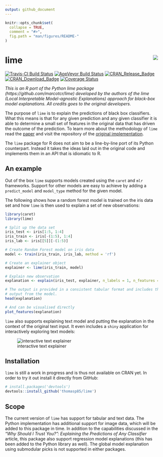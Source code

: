 ```yaml
---
output: github_document
---
```


<!-- README.md is generated from README.Rmd. Please edit that file -->

```r
knitr::opts_chunk$set(
  collapse = TRUE,
  comment = "#>",
  fig.path = "man/figures/README-"
)
```

# lime <img src="man/figures/lime_logo.jpg" align="right" />
[![Travis-CI Build Status](https://travis-ci.org/thomasp85/lime.svg?branch=master)](https://travis-ci.org/thomasp85/lime)
[![AppVeyor Build Status](https://ci.appveyor.com/api/projects/status/github/thomasp85/lime?branch=master&svg=true)](https://ci.appveyor.com/project/thomasp85/lime)
[![CRAN_Release_Badge](http://www.r-pkg.org/badges/version-ago/lime)](https://CRAN.R-project.org/package=lime)
[![CRAN_Download_Badge](http://cranlogs.r-pkg.org/badges/lime)](https://CRAN.R-project.org/package=lime)
[![Coverage Status](https://img.shields.io/codecov/c/github/thomasp85/lime/master.svg)](https://codecov.io/github/thomasp85/lime?branch=master)

*This is an R port of the Python lime package (https://github.com/marcotcr/lime)
developed by the authors of the lime (Local Interpretable Model-agnostic 
Explanations) approach for black-box model explanations. All credits goes to the
original developers.*

The purpose of `lime` is to explain the predictions of black box classifiers. 
What this means is that for any given prediction and any given classifier it is
able to determine a small set of features in the original data that has driven
the outcome of the prediction. To learn more about the methodology of `lime` 
read the [paper](https://arxiv.org/abs/1602.04938) and visit the repository of
the [original implementation](https://github.com/marcotcr/lime).

The `lime` package for R does not aim to be a line-by-line port of its Python
counterpart. Instead it takes the ideas laid out in the original code and 
implements them in an API that is idiomatic to R.

## An example
Out of the box `lime` supports models created using the `caret` and `mlr` 
frameworks. Support for other models are easy to achieve by adding a 
`predict_model` and `model_type` method for the given model.

The following shows how a random forest model is trained on the iris data set 
and how `lime` is then used to explain a set of new observations:

```r
library(caret)
library(lime)

# Split up the data set
iris_test <- iris[1:5, 1:4]
iris_train <- iris[-(1:5), 1:4]
iris_lab <- iris[[5]][-(1:5)]

# Create Random Forest model on iris data
model <- train(iris_train, iris_lab, method = 'rf')

# Create an explainer object
explainer <- lime(iris_train, model)

# Explain new observation
explanation <- explain(iris_test, explainer, n_labels = 1, n_features = 2)

# The output is provided in a consistent tabular format and includes the
# output from the model.
head(explanation)

# And can be visualised directly
plot_features(explanation)
```

`lime` also supports explaining text model and putting the explanation in the
context of the original text input. It even includes a `shiny` application for
interactively exploring text models:

![interactive text explainer](man/figures/shine_text_explanations.gif)

## Installation
`lime` is still a work in progress and is thus not available on CRAN yet. In 
order to try it out install it directly from GitHub:

```r
# install.packages('devtools')
devtools::install_github('thomasp85/lime')
```

## Scope
The current version of `lime` has support for tabular and text data. The Python
implementation has additional support for image data, which will be added to 
this package in time. In addition to the capabilities discussed in the 
*"Why Should I Trust You?": Explaining the Predictions of Any Classifier* 
article, this package also support regression model explanations (this has been
added to the Python library as well). The global model explanation using 
submodular picks is not supported in either packages.
